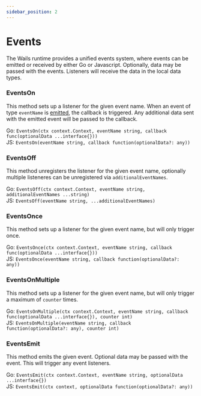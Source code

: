 ```yaml
---
sidebar_position: 2
---
```


# Events

The Wails runtime provides a unified events system, where events can be emitted or received by either Go or Javascript.
Optionally, data may be passed with the events. Listeners will receive the data in the local data types.

### EventsOn

This method sets up a listener for the given event name. When an event of type `eventName` is [emitted](#EventsEmit),
the callback is triggered. Any additional data sent with the emitted event will be passed to the callback.

Go: `EventsOn(ctx context.Context, eventName string, callback func(optionalData ...interface{}))`<br/>
JS: `EventsOn(eventName string, callback function(optionalData?: any))`

### EventsOff

This method unregisters the listener for the given event name, optionally multiple listeneres can be unregistered via `additionalEventNames`.

Go: `EventsOff(ctx context.Context, eventName string, additionalEventNames ...string)`<br/>
JS: `EventsOff(eventName string, ...additionalEventNames)`

### EventsOnce

This method sets up a listener for the given event name, but will only trigger once.

Go: `EventsOnce(ctx context.Context, eventName string, callback func(optionalData ...interface{}))`<br/>
JS: `EventsOnce(eventName string, callback function(optionalData?: any))`

### EventsOnMultiple

This method sets up a listener for the given event name, but will only trigger a maximum of `counter` times.

Go: `EventsOnMultiple(ctx context.Context, eventName string, callback func(optionalData ...interface{}), counter int)`<br/>
JS: `EventsOnMultiple(eventName string, callback function(optionalData?: any), counter int)`

### EventsEmit

This method emits the given event. Optional data may be passed with the event. This will trigger any event listeners.

Go: `EventsEmit(ctx context.Context, eventName string, optionalData ...interface{})`<br/>
JS: `EventsEmit(ctx context, optionalData function(optionalData?: any))`

